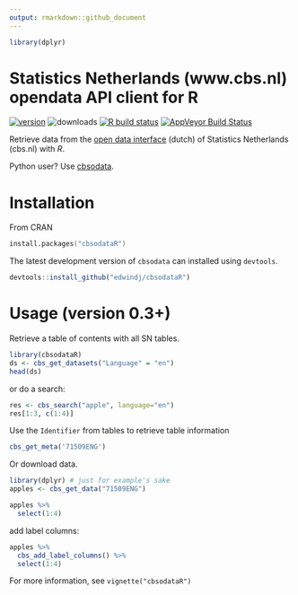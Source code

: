 ```yaml
---
output: rmarkdown::github_document
---
```


```r
library(dplyr)
```


# Statistics Netherlands (www.cbs.nl) opendata API client for R

[![version](http://www.r-pkg.org/badges/version/cbsodataR)](https://CRAN.R-project.org/package=cbsodataR)
![downloads](http://cranlogs.r-pkg.org/badges/cbsodataR)
 [![R build status](https://github.com/edwindj/cbsodataR/workflows/R-CMD-check/badge.svg)](https://github.com/edwindj/cbsodataR/actions)
[![AppVeyor Build Status](https://ci.appveyor.com/api/projects/status/github/edwindj/cbsodatar?branch=master)](https://ci.appveyor.com/project/edwindj/cbsodatar)


Retrieve data from the [open data interface](http://www.cbs.nl/nl-NL/menu/cijfers/statline/open-data/default.htm) (dutch) of Statistics Netherlands (cbs.nl) with *R*. 

Python user?  Use [cbsodata](https://github.com/J535D165/cbsodata).

# Installation

From CRAN
```S
install.packages("cbsodataR")
``` 

The latest development version of `cbsodata` can installed using `devtools`.

```R
devtools::install_github("edwindj/cbsodataR")
```

# Usage (version 0.3+)

Retrieve a table of contents with all SN tables.

```r
library(cbsodataR)
ds <- cbs_get_datasets("Language" = "en")
head(ds)
```

or do a search:

```r
res <- cbs_search("apple", language="en")
res[1:3, c(1:4)]
```


Use the `Identifier` from tables to retrieve table information

```r
cbs_get_meta('71509ENG')
```
Or download data.

```r
library(dplyr) # just for example's sake
apples <- cbs_get_data("71509ENG") 

apples %>% 
  select(1:4)
```

add label columns:

```r
apples %>% 
  cbs_add_label_columns() %>% 
  select(1:4)
```

For more information, see `vignette("cbsodataR")`

